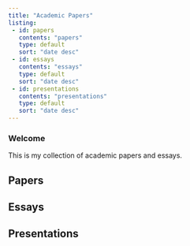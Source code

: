 ```yaml
---
title: "Academic Papers"
listing:
 - id: papers
   contents: "papers"
   type: default
   sort: "date desc"
 - id: essays
   contents: "essays"
   type: default
   sort: "date desc"
 - id: presentations
   contents: "presentations"
   type: default
   sort: "date desc"
---
```


### Welcome

This is my collection of academic papers and essays.

## Papers
::: {#papers}
:::

## Essays
::: {#essays}
:::

## Presentations
::: {#presentations}
:::

